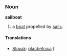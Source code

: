 === Noun ===
'''sailboat'''
# a [[boat]] propelled by [[sail|sails]].
==== Translations ====
*[[Slovak]]: [[plachetnica]] ''f''